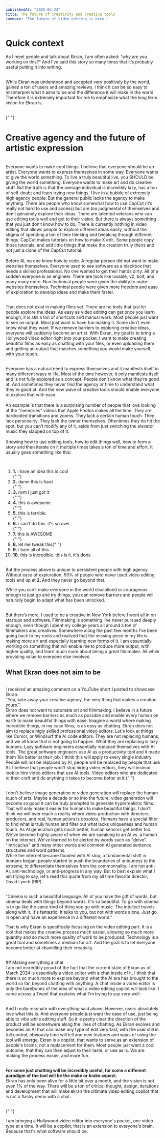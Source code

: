 ```yaml
---
publishedAt: "2025-03-24"
title: The future of creativity and creative tools
summary: "The future of video editing is here."
---
```


# <span className="text-xl">Quick context</span>

As I meet people and talk about Ekran, I am often asked: “why are you working on this?” And I’ve said this story so many times that it’s probably useful putting it into writing.

<br />
While <CustomLink href="https://ekran.ai">Ekran</CustomLink> was understood and accepted
very positively by the world, gained a ton of users and amazing reviews, I think
it can be so easy to misinterpret what it aims to be and the difference it will make
in the world. Therefore it is extremely important for me to emphasize what the long
term vision for Ekran is.

<br />{" "}

# <span className="text-xl">Creative agency and the future of artistic expression</span>

\
Everyone wants to make cool things. I believe that everyone should be an artist. Everyone wants to express themselves in some way. Everyone wants to give the world something. To live a truly beautiful live, you SHOULD be giving the world something. Everyone wants to make art and do creative stuff. But the truth is that the average individual is incredibly lazy, has a ton of self-doubt and fears trying new things. I live in a bubble of extremely high agency people. But the general
public lacks the agency to make anything. There are people who know somewhat how to use CapCut (it’s really not hard to use and access) but
are too judgmental of themselves and don’t genuinely explore their ideas. There are talented veterans who can use editing tools well and
get to their vision. But there is always something that you just don’t know how to do. There is currently nothing in video editing that
allows people to explore different ideas easily, without the stigma of spending a ton of time thinking and tweaking through different things. CapCut makes tutorials on how to make X edit. Some people copy those tutorials, and add little things that make the creation truly theirs and not just a clone of the CapCut tutorial.
\
\
Before AI, no one knew how to code. A regular person did not want to make websites themselves. Everyone used to see software as a blackbox that needs a skilled professional. No one wanted to get their hands dirty. All of a sudden everyone is an engineer. There are tools like lovable, v0, bolt, and many many more. Non technical people were given the ability to make websites themselves. Technical people were given more freedom and ease of exploration to develop ideas and make them faster.

<br />
That does not exist in making films yet. There are no tools that just let people
explore the ideas. As easy as video editing can get once you learn enough, it is
still a ton of shortcuts and manual work. Most people just want to see an output.
Most just want to have fun making it. Some don't even know what they want. If we
remove barriers to exploring creative ideas, everyone will suddenly become an artist.
With Ekran, my goal is to bring a Hollywood video editor right into your pocket.
I want to make creating beautiful films as easy as chatting with your files, or even
uploading them and getting an output that matches something you would make yourself,
with your touch.

\
Everyone has a natural need to express themselves and it manifests itself in many different ways in life. Most of the time however, it only manifests itself and is not fully explored as a concept. People don’t know what they’re good at. And sometimes they never find the agency or time to understand what they're good at. And the new wave of creative tools should enable everyone to explore that with ease.
\
\
An example is that there is a surprising number of people that love looking at the “memories” videos that Apple Photos makes all the time. They are hardcoded transitions and zooms. They lack a certain human touch. They lack personality. They lack the owner themselves. Oftentimes they do hit the spot, but you can’t modify any of it, aside from just switching the elevator music they slapped on top of it.
\
\
Knowing how to use editing tools, how to edit things well, how to form a story and then iterate on it multiple times takes a ton of time and effort. It usually goes something like this:

<br />
<ol className="">
  <li>
    <strong>1.</strong> i have an idea this is cool
  </li>{" "}
  <li>
    <strong>2.</strong> damn this is hard
  </li>{" "}
  <li>
    <strong>3.</strong> nvm I just got it
  </li>{" "}
  <li>
    <strong>4.</strong> this is awesome
  </li>{" "}
  <li>
    <strong>5.</strong> this is terrible.
  </li>{" "}
  <li>
    <strong>6.</strong> i can’t do this. it's so over
  </li>{" "}
  <li>
    <strong>7.</strong> this is AWESOME
  </li>{" "}
  <li>
    <strong>8.</strong> let me tweak this{" "}
  </li>
  <li>
    <strong>9.</strong> I hate all of this
  </li> <li>
    <strong>10.</strong> this is incredible. this is it. it's done
  </li>
</ol>
<br />
But the process above is unique to persistent people with high agency. Without ease
of exploration, 90% of people who never used video editing tools end up at <strong>
  2.
</strong> And they never go beyond that.

While you can’t make everyone in the world disciplined or courageous enough to just go and try things, you can remove barriers and people will naturally begin to adapt what has been unlocked.

<br />
But there’s more. I used to be a creative in New York before I went all in on startups
and software. Filmmaking is something I’ve never pursued deeply enough, even though
I spent my college years all around a ton of filmmakers and creatives. Somewhere
along the past few months I’ve been going back to my roots and realized that the
missing piece in my life is making more art and especially learning new forms of
it. I am essentially working on something that will enable me to produce more output,
with higher quality, and learn much more about being a great filmmaker. All while
providing value to everyone else involved.
<br />

## <span className="text-xl">What Ekran does not aim to be</span>

<br />

<CustomLink href="https://youtube.com/shorts/wd_qcKGopmE?si=G_KMmDdXTLIf1wcv">
  I received an amazing comment on a YouTube short I posted to showcase Ekran:
</CustomLink>

<br />
<Quote>
  "Yea, take away your creative agency, the very thing that makes a creation
  yours."
</Quote>

<br />
Ekran does not want to automate art and filmmaking. I believe in a future where we
remove barriers as much as possible and enable every human on earth to make beautiful
things with ease. Imagine a world where making incredible things, in my case films,
is as easy as chatting. Ekran does not aim to replace higly skilled professional
video editors. Let's look at things like Cursor, or Windsurf the AI code editors.
They are not replacing humans, and we all know that is not going to happen. What
they are replacing is lazy humans. Lazy software engineers essentially replaced themselves
with AI tools. The great software engineers use AI as a productivity tool and it
made them 10x better at their job. I think this will apply to every single industry.
<br />
People will not be replaced by AI, people will be replaced by people that use AI.
I believe that people won't stop hiring video editors, they will instead look to
hire video editors that use AI tools. Video editors who are dedicated to their craft
and do anything it takes to become better at it.{" "}

<br />I don't believe image generation or video generation will replace the
human touch of arts. Maybe a decade or so into the future, video generation will
become so good it can be truly prompted to generate hyperrealistic films. That
will only make it easier for humans to make beautiful things. I don't think we
will ever reach a reality where video production with directors, producers, and
real, human actors is obsolete. Humans have a special filter to find what is
truly human and filter out what lacks uniqueness and human touch. As AI
generation gets much better, human sensors get better too. We've become highly
aware of when we are speaking to an AI vs. a human on the internet. We've
learned to be alerted by words such as "delve", "intricacies" and many other
words and common AI generated sentence structures and word patterns.
<br />
While the internet became flooded with AI slop, a fundamental shift in humans
began: people started to push the boundaries of uniquness to the extreme, to
differentiate themselves from the commonnality. I am not anti-AI,
anti-technology, or anti-progress in any way. But to best explain what I am
trying to say, let's read this quote from my all time favorite director, David
Lynch (RIP):

<br />
<Quote>
  "Cinema is such a beautiful language. All of you have the gift of words, but
  cinema deals with things beyond words. It's so beautiful. To go with cinema is
  to go like the same kind of thing you go with music. The intellect travels
  along with it. It's fantastic. It talks to you, but not with words alone. Just
  go in open and have an experience in a different world."
</Quote>
<br />

That is why Ekran is specifically focusing
on the video editing part. It is a tool that makes the creative process much easier,
allowing so much more quantity and so much more quality of work to be produced. Technology
is a great tool and sometimes a medium for art. And the goal is to let everyone become
better at chanelling their creativity.

<br />
## <span className="text-xl">Making everything a chat</span>
<br />I am not incredibly proud of the fact that the current state of Ekran as of
March 2024 is essentially a video editor with a chat inside of it. I think that there
is so much more to explore beyond what the AI era has brought to the world so far,
beyond chatting with anything. A chat inside a video editor is only the barebones
of the idea of what a video editing copilot will look like. I came across a Tweet
that explains what I'm trying to say very well:

<StaticTweet id="1903988566239354969" />

<br /> And I really resonate with everything said above. However, users
absolutely love what this is. And everyone people just want the ease of use,
just being able to vibe while editing stuff. So it is pretty clear the direction
of the product will be somehwere along the lines of chatting. As Ekran evolves
and becomes an AI that can make any type of edit very fast, with the user still
in full control, obviously time will tell and new features and ways of using the
tool will emerge. Ekran is a copilot, that wants to serve as an extension of
people's brains, not a replacement for them. Most people just want a cool
outcome, that they can then adjust to their taste, or use as is. We are making
the process easier, and more fun.

<br />
<strong>
  For some just chatting will be incredibly useful, for some a different
  paradigm of the tool will be the make or brake aspect.
</strong>
<br />
Ekran has only been alive for a little bit over a month, and the vision is not even
1% of the way. There will be a ton of critical thought, design, iterations and development
that will make ekran the ultimate video editing copilot that is not a flashy demo
with a chat.

<br />{" "}

I am bringing a Hollywood video editor into everyone's pocket, one video type at a time. It will be a copilot, that is an extension to everyone's brain. Because that's what software should be.

